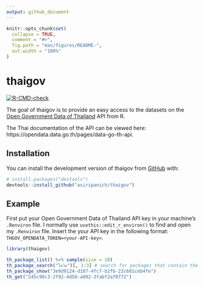 ```yaml
---
output: github_document
---
```


<!-- README.md is generated from README.Rmd. Please edit that file -->

```r
knitr::opts_chunk$set(
  collapse = TRUE,
  comment = "#>",
  fig.path = "man/figures/README-",
  out.width = "100%"
)
```

# thaigov

<!-- badges: start -->
[![R-CMD-check](https://github.com/asiripanich/thaigov/workflows/R-CMD-check/badge.svg)](https://github.com/asiripanich/thaigov/actions)
<!-- badges: end -->

The goal of thaigov is to provide an easy access to the datasets on the [Open Government Data of Thailand](https://data.go.th/) API from R.

The Thai documentation of the API can be viewed here: https://opendata.data.go.th/pages/data-go-th-api.

## Installation

You can install the development version of thaigov from [GitHub](https://github.com/) with:

``` r
# install.packages("devtools")
devtools::install_github("asiripanich/thaigov")
```

## Example

First put your Open Government Data of Thailand API key in your machine's `.Renviron` file. 
I normally use `usethis::edit_r_environ()` to find and open my `.Renviron` file.
Insert the your API key in the following format: `THGOV_OPENDATA_TOKEN=<your-API-key>`.

```r
library(thaigov)

th_package_list() %>% sample(size = 10)
th_package_search("โควิด")[, 1:3] # search for packages that contain the word "COVID" in Thai.
th_package_show("3e9d9124-d187-4fc7-b2fb-22c681ceb4fe")
th_get("245c98c3-2f92-4d58-a892-3fabf2af0772")
```
